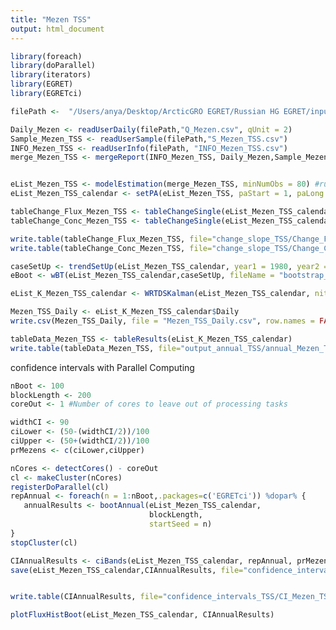 ```yaml
---
title: "Mezen TSS"
output: html_document
---
```


```r
library(foreach)
library(doParallel)
library(iterators)
library(EGRET)
library(EGRETci)
```

```r
filePath <-  "/Users/anya/Desktop/ArcticGRO EGRET/Russian HG EGRET/input_data_TSS/"

Daily_Mezen <- readUserDaily(filePath,"Q_Mezen.csv", qUnit = 2)
Sample_Mezen_TSS <- readUserSample(filePath,"S_Mezen_TSS.csv")
INFO_Mezen_TSS <- readUserInfo(filePath, "INFO_Mezen_TSS.csv")
merge_Mezen_TSS <- mergeReport(INFO_Mezen_TSS, Daily_Mezen,Sample_Mezen_TSS)


eList_Mezen_TSS <- modelEstimation(merge_Mezen_TSS, minNumObs = 80) #run WRTDS model
eList_Mezen_TSS_calendar <- setPA(eList_Mezen_TSS, paStart = 1, paLong =12)
```

```r
tableChange_Flux_Mezen_TSS <- tableChangeSingle(eList_Mezen_TSS_calendar, yearPoints=c(1980,2018), flux = TRUE)
tableChange_Conc_Mezen_TSS <- tableChangeSingle(eList_Mezen_TSS_calendar, yearPoints=c(1980,2018), flux = FALSE)

write.table(tableChange_Flux_Mezen_TSS, file="change_slope_TSS/Change_Flux_Mezen_TSS.csv",sep=",", row.names = FALSE,quote=FALSE)
write.table(tableChange_Conc_Mezen_TSS, file="change_slope_TSS/Change_Conc_Mezen_TSS.csv",sep=",", row.names = FALSE,quote=FALSE)
```

```r
caseSetUp <- trendSetUp(eList_Mezen_TSS_calendar, year1 = 1980, year2 = 2018, nBoot = 100, bootBreak = 39, blockLength = 200)
eBoot <- wBT(eList_Mezen_TSS_calendar,caseSetUp, fileName = "bootstrap_TSS/bootstrap_summary_Mezen_TSS.txt")
```

```r
eList_K_Mezen_TSS_calendar <- WRTDSKalman(eList_Mezen_TSS_calendar, niter = 200) #run WRTDS-Kalman model
```

```r
Mezen_TSS_Daily <- eList_K_Mezen_TSS_calendar$Daily
write.csv(Mezen_TSS_Daily, file = "Mezen_TSS_Daily.csv", row.names = FALSE)
```

```r
tableData_Mezen_TSS <- tableResults(eList_K_Mezen_TSS_calendar)
write.table(tableData_Mezen_TSS, file="output_annual_TSS/annual_Mezen_TSS.csv",sep=",", row.names = FALSE,quote=FALSE)
```

confidence intervals with Parallel Computing
```r
nBoot <- 100
blockLength <- 200
coreOut <- 1 #Number of cores to leave out of processing tasks

widthCI <- 90
ciLower <- (50-(widthCI/2))/100
ciUpper <- (50+(widthCI/2))/100
prMezens <- c(ciLower,ciUpper)

nCores <- detectCores() - coreOut
cl <- makeCluster(nCores)
registerDoParallel(cl)
repAnnual <- foreach(n = 1:nBoot,.packages=c('EGRETci')) %dopar% {
   annualResults <- bootAnnual(eList_Mezen_TSS_calendar, 
                               blockLength,
                               startSeed = n)  
}
stopCluster(cl)               

CIAnnualResults <- ciBands(eList_Mezen_TSS_calendar, repAnnual, prMezens)
save(eList_Mezen_TSS_calendar,CIAnnualResults, file="confidence_intervals_TSS/CI_Mezen_TSS.RData")


write.table(CIAnnualResults, file="confidence_intervals_TSS/CI_Mezen_TSS.csv",sep=",", row.names = FALSE,quote=FALSE)
```

```r
plotFluxHistBoot(eList_Mezen_TSS_calendar, CIAnnualResults)
```


